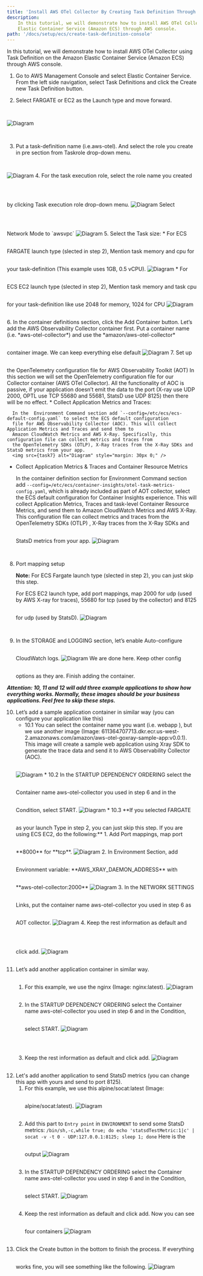 ```yaml
---
title: 'Install AWS OTel Collector By Creating Task Definition Through AWS Console '
description:
    In this tutorial, we will demonstrate how to install AWS OTel Collector using Task Definition on the Amazon
    Elastic Container Service (Amazon ECS) through AWS console.
path: '/docs/setup/ecs/create-task-definition-console'
---
```



In this tutorial, we will demonstrate how to install AWS OTel Collector using Task Definition on the Amazon Elastic
Container Service (Amazon ECS) through AWS console.

<SectionSeparator />

1. Go to AWS Management Console and select Elastic Container Service. From the left side navigation,
select <Link to="https://us-west-2.console.aws.amazon.com/ecs/home?/taskDefinitions#/taskDefinitions">Task Definitions</Link>
and click the Create new Task Definition button.

2. Select FARGATE or EC2 as the Launch type and move forward.

<img src={task_01} alt="Diagram" style="margin: 30px 0;" />

3. Put a task-definition name (i.e.aws-otel). And select the role you create in pre section from Taskrole drop-down menu.
<img src={task2} alt="Diagram" style="margin: 30px 0;" />
4. For the task execution role, select the role name you created by clicking Task execution role drop-down menu.
<img src={task3} alt="Diagram" style="margin: 30px 0;" />
Select Network Mode to `awsvpc`
<img src={task24} alt="Diagram" style="margin: 30px 0;" />
5. Select the Task size:
  * For ECS FARGATE launch type (slected in step 2), Mention task memory and cpu for your task-definition (This example uses 1GB, 0.5 vCPU).
    <img src={task4} alt="Diagram" style="margin: 30px 0;" />
  * For ECS EC2 launch type (slected in step 2),  Mention task memory and task cpu  for your task-definition like use 2048 for memory, 1024 for CPU
    <img src={task5} alt="Diagram" style="margin: 30px 0;" />
6. In the container definitions section, click the Add Container button. Let’s add the AWS Observability Collector container first.
Put a container name (i.e. *aws-otel-collector*) and use the *amazon/aws-otel-collector* container image.
We can keep everything else default
<img src={task6} alt="Diagram" style="margin: 30px 0;" />
7. Set up the OpenTelemetry configuration file for AWS Observability Toolkit (AOT)
In this section we will set the OpenTelemetry configuration file for our Collector container (AWS OTel Collector).  All the functionality
of AOC is passive, if your application doesn’t emit the data to the port (X-ray use UDP 2000, OPTL use TCP 55680 and 55681, StatsD use UDP 8125) then there will be no effect.
   *  Collect Application Metrics and Traces:

      In the  Environment Command section add `--config=/etc/ecs/ecs-default-config.yaml` to select the ECS default configuration
      file for AWS Observability Collector (AOC). This will collect Application Metrics and Traces and send them to
      Amazon CloudWatch Metrics and AWS X-Ray. Specifically, this configuration file can collect metrics and traces from
      the OpenTelemetry SDKs (OTLP), X-Ray traces from the X-Ray SDKs and StatsD metrics from your app.
      <img src={task7} alt="Diagram" style="margin: 30px 0;" />
   *  Collect Application Metrics & Traces and Container Resource Metrics

      In the container definition section for   Environment Command section add `--config=/etc/ecs/container-insights/otel-task-metrics-config.yaml`,
      which is  already included as part of AOT collector, select the ECS default configuration for Container Insights experience.
      This will collect Application Metrics, Traces  and task-level Container Resource Metrics, and send them to Amazon CloudWatch Metrics
      and AWS X-Ray. This configuration file can collect metrics and traces from the OpenTelemetry SDKs (OTLP)
      , X-Ray traces from the X-Ray SDKs and StatsD metrics from your app.
      <img src={task8} alt="Diagram" style="margin: 30px 0;" />
8. Port mapping setup

    **Note:** For ECS Fargate launch type (slected in step 2), you can just skip this step.

    For ECS EC2 launch type, add port mappings, map 2000 for udp (used by AWS X-ray for traces), 55680 for tcp (used by the collector) and 8125 for udp (used by StatsD).
    <img src={task9} alt="Diagram" style="margin: 30px 0;" />
9. In the STORAGE and LOGGING section, let’s enable Auto-configure CloudWatch logs.
   <img src={task10} alt="Diagram" style="margin: 30px 0;" />
   We are done here. Keep other config options as they are. Finish adding the container.

**_Attention: 10, 11 and 12 will add three example applications to show how everything works. Normally, these images should be your business applications. Feel free to skip these steps._**

10. Let’s add a sample application container in similar way (you can configure your application like this)
    * 10.1  You can select the container name you want (i.e. webapp ), but we use another image
    (Image: 611364707713.dkr.ecr.us-west-2.amazonaws.com/amazon/aws-otel-goxray-sample-app:v0.0.1). This image will
    create a sample web application using Xray SDK to generate the trace data and send it to AWS Observability Collector (AOC).
    <img src={task11} alt="Diagram" style="margin: 30px 0;" />
    * 10.2  In the STARTUP DEPENDENCY ORDERING  select the Container name aws-otel-collector you used in step 6 and in the Condition, select START.
    <img src={task20} alt="Diagram" style="margin: 30px 0;" />
    * 10.3 **If you selected FARGATE as your launch Type in step 2, you can just skip this step.  If you are using ECS EC2, do the following:**
       1.  Add Port mappings, map port **8000** for **tcp**.
       <img src={task12} alt="Diagram" style="margin: 30px 0;" />
       2.  In Environment Section, add Environment variable: **AWS_XRAY_DAEMON_ADDRESS** with **aws-otel-collector:2000**
       <img src={task13} alt="Diagram" style="margin: 30px 0;" />
       3.  In the NETWORK SETTINGS Links, put the container name aws-otel-collector you used in step 6 as AOT collector.
       <img src={task14} alt="Diagram" style="margin: 30px 0;" />
       4.  Keep the rest information as default and click add.
       <img src={task15} alt="Diagram" style="margin: 30px 0;" />
11. Let’s add another application container in similar way.
    1.  For this example, we use the nginx (Image: nginx:latest).
        <img src={task16} alt="Diagram" style="margin: 30px 0;" />
    2.  In the STARTUP DEPENDENCY ORDERING  select the Container name aws-otel-collector you used in step 6 and in the Condition, select START.
        <img src={task17} alt="Diagram" style="margin: 30px 0;" />
    3.  Keep the rest information as default and click add.
        <img src={task18} alt="Diagram" style="margin: 30px 0;" />
12. Let's add another application to send StatsD metrics (you can change this app with yours and send to port 8125).
    1.  For this example, we use this alpine/socat:latest (Image: alpine/socat:latest).
        <img src={task21} alt="Diagram" style="margin: 30px 0;" />
    2.  Add this part to `Entry point` in `ENVIRONMENT` to send some StatsD metrics:
        `/bin/sh,-c,while true; do echo 'statsdTestMetric:1|c' | socat -v -t 0 - UDP:127.0.0.1:8125; sleep 1; done`
        Here is the output
        <img src={task22} alt="Diagram" style="margin: 30px 0;" />
    3.  In the STARTUP DEPENDENCY ORDERING  select the Container name aws-otel-collector you used in step 6 and in the Condition, select START.
        <img src={task17} alt="Diagram" style="margin: 30px 0;" />
    4.  Keep the rest information as default and click add. Now you can see four containers
        <img src={task23} alt="Diagram" style="margin: 30px 0;" />
13. Click the Create button in the bottom to finish the process. If everything works fine, you will see something like the following.
    <img src={task19} alt="Diagram" style="margin: 30px 0;" />